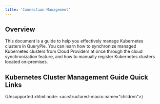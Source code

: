 ```yaml
---
title: 'Connection Management'
---
```


## Overview

This document is a guide to help you effectively manage Kubernetes clusters in QueryPie. You can learn how to synchronize managed Kubernetes clusters from Cloud Providers at once through the cloud synchronization feature, and how to manually register Kubernetes clusters located on-premises.


## Kubernetes Cluster Management Guide Quick Links

(Unsupported xhtml node: &lt;ac:structured-macro name="children"&gt;)
